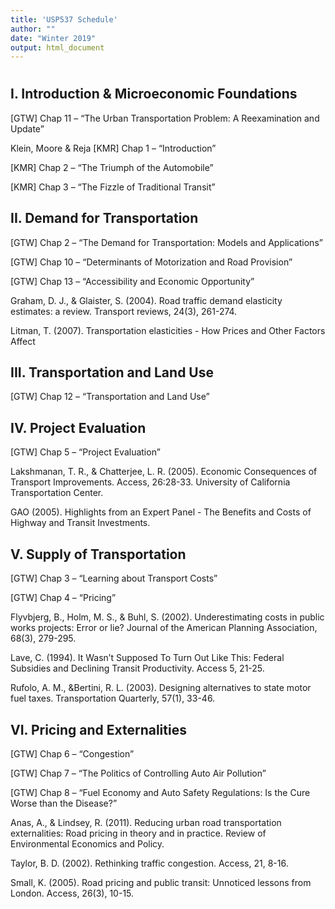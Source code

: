 ```yaml
---
title: 'USP537 Schedule'
author: ""
date: "Winter 2019"
output: html_document
---
```


# 

## I. Introduction & Microeconomic Foundations

[GTW] Chap 11 – “The Urban Transportation Problem: A Reexamination and Update”

Klein, Moore & Reja [KMR] Chap 1 – “Introduction”

[KMR] Chap 2 – “The Triumph of the Automobile”

[KMR] Chap 3 – “The Fizzle of Traditional Transit”


## II. Demand for Transportation

[GTW] Chap 2 – “The Demand for Transportation: Models and Applications”

[GTW] Chap 10 – “Determinants of Motorization and Road Provision”

[GTW] Chap 13 – “Accessibility and Economic Opportunity”

Graham, D. J., & Glaister, S. (2004). Road traffic demand elasticity estimates: a review. Transport reviews, 24(3), 261-274.

Litman, T. (2007). Transportation elasticities - How Prices and Other Factors Affect


## III. Transportation and Land Use

[GTW] Chap 12 – “Transportation and Land Use”

## IV. Project Evaluation

[GTW] Chap 5 – “Project Evaluation”

Lakshmanan, T. R., & Chatterjee, L. R. (2005). Economic Consequences of Transport Improvements. Access, 26:28-33. University of California Transportation Center.

GAO (2005). Highlights from an Expert Panel - The Benefits and Costs of Highway and Transit Investments.

## V. Supply of Transportation

[GTW] Chap 3 – “Learning about Transport Costs”

[GTW] Chap 4 – “Pricing”

Flyvbjerg, B., Holm, M. S., & Buhl, S. (2002). Underestimating costs in public works projects: Error or lie? Journal of the American Planning Association, 68(3), 279-295.

Lave, C. (1994). It Wasn't Supposed To Turn Out Like This: Federal Subsidies and Declining Transit Productivity. Access 5, 21-25.

Rufolo, A. M., &Bertini, R. L. (2003). Designing alternatives to state motor fuel taxes. Transportation Quarterly, 57(1), 33-46.

## VI. Pricing and Externalities

[GTW] Chap 6 – “Congestion”

[GTW] Chap 7 – “The Politics of Controlling Auto Air Pollution”

[GTW] Chap 8 – “Fuel Economy and Auto Safety Regulations: Is the Cure Worse than the Disease?”

Anas, A., & Lindsey, R. (2011). Reducing urban road transportation externalities: Road pricing in theory and in practice. Review of Environmental Economics and Policy.

Taylor, B. D. (2002). Rethinking traffic congestion. Access, 21, 8-16.

Small, K. (2005). Road pricing and public transit: Unnoticed lessons from London. Access, 26(3), 10-15.
